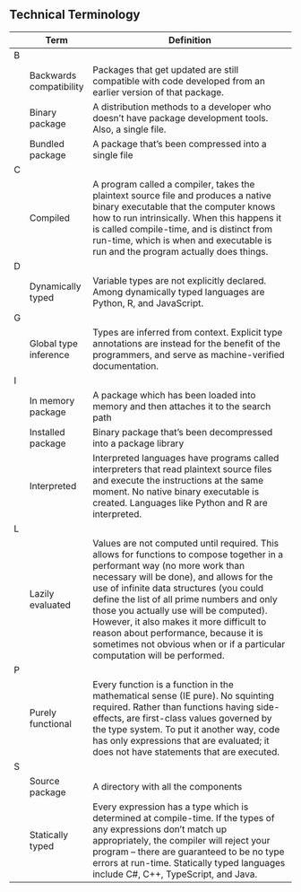 ## Technical Terminology {-}

|  | Term | Definition                                                             | 
|--|------|------------------------------------------------------------------------|
|B|||
||Backwards compatibility|Packages that get updated are still compatible with code developed from an earlier version of that package.|
||Binary package|A distribution methods to a developer who doesn't have package development tools. Also, a single file.|
||Bundled package|A package that's been compressed into a single file|
|C|||
||Compiled|A program called a compiler, takes the plaintext source file and produces a native binary executable that the computer knows how to run intrinsically. When this happens it is called compile-time, and is distinct from run-time, which is when and executable is run and the program actually does things.
|D|||
||Dynamically typed|Variable types are not explicitly declared. Among dynamically typed languages are Python, R, and JavaScript.|
|G|||
||Global type inference|Types are inferred from context. Explicit type annotations are instead for the benefit of the programmers, and serve as machine-verified documentation.|
|I|||
||In memory package|A package which has been loaded into memory and then attaches it to the search path|
||Installed package|Binary package that's been decompressed into a package library|
||Interpreted|Interpreted languages have programs called interpreters that read plaintext source files and execute the instructions at the same moment. No native binary executable is created. Languages like Python and R are interpreted.|
|L|||
||Lazily evaluated|Values are not computed until required. This allows for functions to compose together in a performant way (no more work than necessary will be done), and allows for the use of infinite data structures (you could define the list of all prime numbers and only those you actually use will be computed). However, it also makes it more difficult to reason about performance, because it is sometimes not obvious when or if a particular computation will be performed.|
|P|||
||Purely functional|Every function is a function in the mathematical sense (IE pure). No squinting required. Rather than functions having side-effects, are first-class values governed by the type system. To put it another way, code has only expressions that are evaluated; it does not have statements that are executed.|
|S|||
||Source package|A directory with all the components|
||Statically typed|Every expression has a type which is determined at compile-time. If the types of any expressions don’t match up appropriately, the compiler will reject your program -- there are guaranteed to be no type errors at run-time. Statically typed languages include C#, C++, TypeScript, and Java.|

